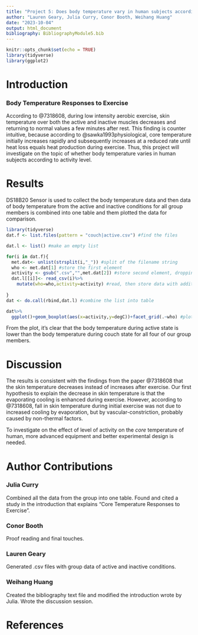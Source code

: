 ```yaml
---
title: "Project 5: Does body temperature vary in human subjects according to activity level?"
author: "Lauren Geary, Julia Curry, Conor Booth, Weihang Huang"
date: "2023-10-04"
output: html_document
bibliography: BibliographyModule5.bib
---
```


```r
knitr::opts_chunk$set(echo = TRUE)
library(tidyverse)
library(ggplot2)
```
# Introduction
### Body Temperature Responses to Exercise

According to @7318608, during low intensity aerobic exercise, skin temperature over both the active and inactive muscles decreases and returning to normal values a few minutes after rest. This finding is counter intuitive, because according to @sawka1993physiological, core temperature initially increases rapidly and subsequently increases at a reduced rate until heat loss equals heat production during exercise. Thus, this project will investigate on the topic of whether body temperature varies in human subjects according to activity level.

# Results

DS18B20 Sensor is used to collect the body temperature data and then data of body temperature from the active and inactive conditions for all group members is combined into one table and them plotted the data for comparison.

```r
library(tidyverse)
dat.f <- list.files(pattern = "couch|active.csv") #find the files

dat.l <- list() #make an empty list

for(i in dat.f){
  met.dat<- unlist(strsplit(i,"_")) #split of the filename string
  who <- met.dat[1] #store the first element
  activity <- gsub(".csv","",met.dat[2]) #store second element, dropping CSV with gsub()
  dat.l[[i]]<- read_csv(i)%>%
    mutate(who=who,activity=activity) #read, then store data with additional columns of metada in list as position unique to i
  
}
dat <- do.call(rbind,dat.l) #combine the list into table

dat%>%
  ggplot()+geom_boxplot(aes(x=activity,y=degC))+facet_grid(.~who) #plot to see what we get
```

From the plot, it's clear that the body temperature during active state is lower than the body temperature during couch state for all four of our group members.

# Discussion
The results is consistent with the findings from the paper @7318608 that the skin temperature decreases instead of increases after exercise. Our first hypothesis to explain the decrease in skin temperature is that the evaporating cooling is enhanced during exercise. However, according to @7318608, fall in skin temperature during initial exercise was not due to increased cooling by evaporation, but by vascular-constriction, probably caused by non-thermal factors.

To investigate on the effect of level of activity on the *core* temperature of human, more advanced equipment and better experimental design is needed.

# Author Contributions

### Julia Curry 
Combined all the data from the group into one table. Found and cited a study in the introduction that explains "Core Temperature Responses to Exercise".

### Conor Booth
Proof reading and final touches.

### Lauren Geary
Generated .csv files with group data of active and inactive conditions. 

### Weihang Huang
Created the bibliography text file and modified the introduction wrote by Julia. Wrote the discussion session.

# References


